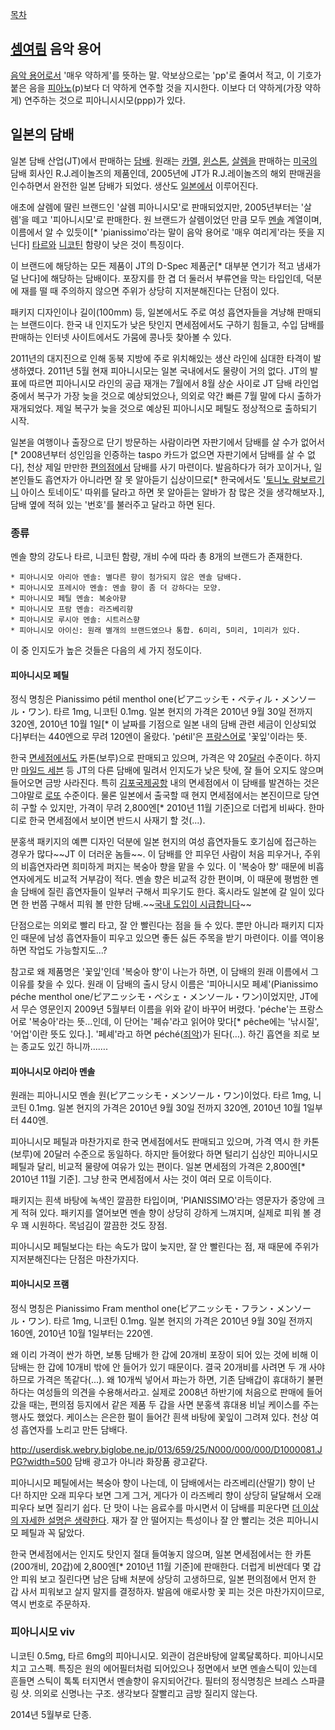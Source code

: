 [[목차]]

== [[셈여림]] 음악 용어 ==
[[음악 용어]]로서 '매우 약하게'를 뜻하는 말.
악보상으로는 'pp'로 줄여서 적고, 이 기호가 붙은 음을 [[피아노]](p)보다 더 약하게 연주할 것을 지시한다. 이보다 더 약하게(가장 약하게) 연주하는 것으로 피아니시시모(ppp)가 있다.

== 일본의 담배 ==
일본 담배 산업(JT)에서 판매하는 [[담배]]. 원래는 [[카멜]], [[윈스톤]], [[살렘]]을 판매하는 [[미국]]의 담배 회사인 R.J.레이놀즈의 제품인데, 2005년에 JT가 R.J.레이놀즈의 해외 판매권을 인수하면서 완전한 일본 담배가 되었다. 생산도 [[일본]]에서 이루어진다. 

애초에 살렘에 딸린 브랜드인 '살렘 피아니시모'로 판매되었지만, 2005년부터는 '살렘'을 떼고 '피아니시모'로 판매한다. 원 브랜드가 살렘이었던 만큼 모두 [[멘솔]] 계열이며, 이름에서 알 수 있듯이[* 'pianissimo'라는 말이 음악 용어로 '매우 여리게'라는 뜻을 지닌다] [[타르]]와 [[니코틴]] 함량이 낮은 것이 특징이다.

이 브랜드에 해당하는 모든 제품이 JT의 D-Spec 제품군[* 대부분 연기가 적고 냄새가 덜 난다]에 해당하는 담배이다. 포장지를 한 겹 더 둘러서 부류연을 막는 타입인데, 덕분에 재를 떨 때 주의하지 않으면 주위가 상당히 지저분해진다는 단점이 있다.

패키지 디자인이나 길이(100mm) 등, 일본에서도 주로 여성 흡연자들을 겨냥해 판매되는 브랜드이다. 한국 내 인지도가 낮은 탓인지 면세점에서도 구하기 힘들고, 수입 담배를 판매하는 인터넷 사이트에서도 가뭄에 콩나듯 찾아볼 수 있다.

2011년의 대지진으로 인해 동북 지방에 주로 위치해있는 생산 라인에 심대한 타격이 발생하였다. 2011년 5월 현재 피아니시모는 일본 국내에서도 물량이 거의 없다. JT의 발표에 따르면 피아니시모 라인의 공급 재개는 7월에서 8월 상순 사이로 JT 담배 라인업 중에서 복구가 가장 늦을 것으로 예상되었으나, 의외로 약간 빠른 7월 말에 다시 출하가 재개되었다. 제일 복구가 늦을 것으로 예상된 피아니시모 페틸도 정상적으로 출하되기 시작.

일본을 여행이나 출장으로 단기 방문하는 사람이라면 자판기에서 담배를 살 수가 없어서[* 2008년부터 성인임을 인증하는 taspo 카드가 없으면 자판기에서 담배를 살 수 없다], 천상 제일 만만한 [[편의점]]에서 담배를 사기 마련이다. 발음하다가 혀가 꼬이거나, 일본인들도 흡연자가 아니라면 잘 못 알아듣기 십상이므로[* 한국에서도 '[[토니노 람보르기니]] 아이스 토네이도' 따위를 달라고 하면 못 알아듣는 알바가 참 많은 것을 생각해보자.], 담배 옆에 적혀 있는 '번호'를 불러주고 달라고 하면 된다.

=== 종류 ===
멘솔 향의 강도나 타르, 니코틴 함량, 개비 수에 따라 총 8개의 브랜드가 존재한다.

 * 피아니시모 아리아 멘솔: 별다른 향이 첨가되지 않은 멘솔 담배다.
 * 피아니시모 프레시아 멘솔: 멘솔 향이 좀 더 강하다는 모양.
 * 피아니시모 페틸 멘솔: 복숭아향
 * 피아니시모 프람 멘솔: 라즈베리향
 * 피아니시모 루시아 멘솔: 시트러스향
 * 피아니시모 아이신: 원래 별개의 브랜드였으나 통합. 6미리, 5미리, 1미리가 있다.

이 중 인지도가 높은 것들은 다음의 세 가지 정도이다.

==== 피아니시모 페틸 ====
정식 명칭은 Pianissimo pétil menthol one(ピアニッシモ・ペティル・メンソール・ワン). 타르 1mg, 니코틴 0.1mg. 일본 현지의 가격은 2010년 9월 30일 전까지 320엔, 2010년 10월 1일[* 이 날짜를 기점으로 일본 내의 담배 관련 세금이 인상되었다]부터는 440엔으로 무려 120엔이 올랐다. 'pétil'은 [[프랑스어]]로 '꽃잎'이라는 뜻.

한국 [[면세점]]에서도 카톤(보루)으로 판매되고 있으며, 가격은 약 20[[달러]] 수준이다. 하지만 [[마일드 세븐]] 등 JT의 다른 담배에 밀려서 인지도가 낮은 탓에, 잘 들어 오지도 않으며 들어오면 금방 사라진다. 특히 [[김포국제공항]] 내의 면세점에서 이 담배를 발견하는 것은 그야말로 [[로또]] 수준이다. 물론 일본에서 출국할 때 현지 면세점에서는 본진이므로 당연히 구할 수 있지만, 가격이 무려 2,800엔[* 2010년 11월 기준]으로 더럽게 비싸다. 한마디로 한국 면세점에서 보이면 반드시 사재기 할 것(...).

분홍색 패키지의 예쁜 디자인 덕분에 일본 현지의 여성 흡연자들도 호기심에 접근하는 경우가 많다~~JT 이 더러운 놈들~~. 이 담배를 안 피우던 사람이 처음 피우거나, 주위의 비흡연자라면 희미하게 퍼지는 복숭아 향을 맡을 수 있다. 이 '복숭아 향' 때문에 비흡연자에게도 비교적 거부감이 적다. 멘솔 향은 비교적 강한 편이며, 이 때문에 평범한 멘솔 담배에 질린 흡연자들이 일부러 구해서 피우기도 한다. 혹시라도 일본에 갈 일이 있다면 한 번쯤 구해서 피워 볼 만한 담배.~~[[국내 도입이 시급합니다]]~~

단점으로는 의외로 빨리 타고, 잘 안 빨린다는 점을 들 수 있다. 뿐만 아니라 패키지 디자인 때문에 남성 흡연자들이 피우고 있으면 좋든 싫든 주목을 받기 마련이다. 이를 역이용하면 작업도 가능할지도...?

참고로 왜 제품명은 '꽃잎'인데 '복숭아 향'이 나는가 하면, 이 담배의 원래 이름에서 그 이유를 찾을 수 있다. 원래 이 담배의 출시 당시 이름은 '피아니시모 페셰'(Pianissimo péche menthol one/ピアニッシモ・ペシェ・メンソール・ワン)이었지만, JT에서 무슨 영문인지 2009년 5월부터 이름을 위와 같이 바꾸어 버렸다. 'péche'는 프랑스어로 '복숭아'라는 뜻…인데, 이 단어는 '페슈'라고 읽어야 맞다[* pêche에는 '낚시질', '어업'이란 뜻도 있다.]. '페셰'라고 하면 péché([[죄|죄악]])가 된다(…). 하긴 흡연을 죄로 보는 종교도 있긴 하니까…….

==== 피아니시모 아리아 멘솔 ====
원래는 피아니시모 멘솔 원(ピアニッシモ・メンソール・ワン)이었다. 타르 1mg, 니코틴 0.1mg. 일본 현지의 가격은 2010년 9월 30일 전까지 320엔, 2010년 10월 1일부터 440엔.

피아니시모 페틸과 마찬가지로 한국 면세점에서도 판매되고 있으며, 가격 역시 한 카톤(보루)에 20달러 수준으로 동일하다. 하지만 들어왔다 하면 털리기 십상인 피아니시모 페틸과 달리, 비교적 물량에 여유가 있는 편이다. 일본 면세점의 가격은 2,800엔[* 2010년 11월 기준]. 그냥 한국 면세점에서 사는 것이 여러 모로 이득이다.

패키지는 흰색 바탕에 녹색인 깔끔한 타입이며, 'PIANISSIMO'라는 영문자가 중앙에 크게 적혀 있다. 패키지를 열어보면 멘솔 향이 상당히 강하게 느껴지며, 실제로 피워 볼 경우 꽤 시원하다. 목넘김이 깔끔한 것도 장점.

피아니시모 페틸보다는 타는 속도가 많이 늦지만, 잘 안 빨린다는 점, 재 때문에 주위가 지저분해진다는 단점은 마찬가지다.

==== 피아니시모 프램 ====
정식 명칭은 Pianissimo Fram menthol one(ピアニッシモ・フラン・メンソール・ワン). 타르 1mg, 니코틴 0.1mg. 일본 현지의 가격은 2010년 9월 30일 전까지 160엔, 2010년 10월 1일부터는 220엔.

왜 이리 가격이 싼가 하면, 보통 담배가 한 갑에 20개비 포장이 되어 있는 것에 비해 이 담배는 한 갑에 10개비 밖에 안 들어가 있기 때문이다. 결국 20개비를 사려면 두 개 사야 하므로 가격은 똑같다(...). 왜 10개씩 넣어서 파는가 하면, 기존 담배갑이 휴대하기 불편하다는 여성들의 의견을 수용해서라고. 실제로 2008년 하반기에 처음으로 판매에 들어갔을 때는, 편의점 등지에서 같은 제품 두 갑을 사면 분홍색 휴대용 비닐 케이스를 주는 행사도 했었다. 케이스는 은은한 펄이 들어간 흰색 바탕에 꽃잎이 그려져 있다. 천상 여성 흡연자를 노리고 만든 담배다.

http://userdisk.webry.biglobe.ne.jp/013/659/25/N000/000/000/D1000081.JPG?width=500
담배 광고가 아니라 화장품 광고같다.

피아니시모 페틸에서는 복숭아 향이 나는데, 이 담배에서는 라즈베리(산딸기) 향이 난다! 하지만 오래 피우다 보면 그게 그거, 게다가 이 라즈베리 향이 상당히 달달해서 오래 피우다 보면 질리기 쉽다. 단 맛이 나는 음료수를 마시면서 이 담배를 피운다면 [[더 이상의 자세한 설명은 생략한다]]. 재가 잘 안 떨어지는 특성이나 잘 안 빨리는 것은 피아니시모 페틸과 꼭 닮았다.

한국 면세점에서는 인지도 탓인지 절대 들여놓지 않으며, 일본 면세점에서는 한 카톤(200개비, 20갑)에 2,800엔[* 2010년 11월 기준]에 판매한다. 더럽게 비싼데다 몇 갑 안 피워 보고 질린다면 남은 담배 처분에 상당히 고생하므로, 일본 편의점에서 먼저 한 갑 사서 피워보고 살지 말지를 결정하자. 발음에 애로사항 꽃 피는 것은 마찬가지이므로, 역시 번호로 주문하자.

=== 피아니시모 viv ===
니코틴 0.5mg, 타르 6mg의 피아니시모. 외관이 검은바탕에 알록달록하다.
피아니시모치고 고스펙. 특징은 원의 에어필터처럼 되어있으나 정면에서 보면 멘솔스틱이 있는데 흔들면 스틱이 톡톡 터지면서 멘솔향이 유지되어간다. 필터의 정식명칭은 브레스 스파클링 샷. 의외로 신명나는 구조. 
생각보다 잘빨리고 금방 질리지 않는다.

2014년 5월부로 단종.
